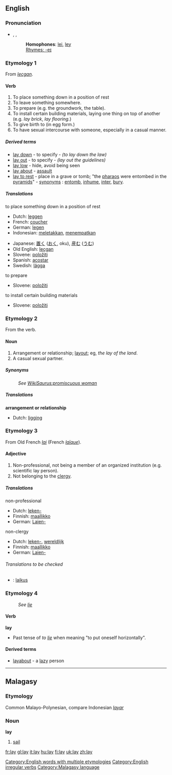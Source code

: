 ==English==
[[Category:English words with multiple etymologies]]

{{rank|open|therefore|feet|324|lay|along|four|wish}}

===Pronunciation===
*{{AHD|lā}}, {{IPA|/leɪ/}}, {{SAMPA|/leI/}}
*:'''Homophones''': [[lei]], [[ley]]
*:[[Rhymes:English:-eɪ|Rhymes: -eɪ]]

===Etymology 1===
From {{OE.}} ''[[lecgan]]''.

====Verb====
[[Category:English irregular verbs]]
{{en-verb2|'''to lay'''|'''[[lays]]'''|'''[[laid]]'''|'''[[laid]]'''|'''[[laying]]'''}}

# To place something down in a position of rest
# To leave something somewhere.
# To prepare (e.g. the groundwork, the table).
# To install certain building materials, laying one thing on top of another (e.g. ''lay brick'', ''lay flooring''.)
# To give birth to (in egg form.)
# To have sexual intercourse with someone, especially in a casual manner.

=====Derived terms=====
* [[lay down]] - to specify - ''(to lay down the law)''
* [[lay out]] - to specify - ''(lay out the guidelines)''
* [[lay low]] - hide, avoid being seen
* [[lay about]] - [[assault]]
* [[lay to rest]] - place in a grave or tomb; "the [[pharao]]s were entombed in the [[pyramid]]s" - [[synonym]]s : [[entomb]], [[inhume]], [[inter]], [[bury]].

=====Translations=====
;to place something down in a position of rest
{{top}}
*Dutch: [[leggen]]
*French: [[coucher]]
*German: [[legen]]
*Indonesian: [[letak|meletakkan]], [[tempat|menempatkan]]
{{mid}}
*Japanese: [[置く]] ([[おく]], oku), [[産む]] ([[うむ]])
*Old English: [[lecgan]]
*Slovene: [[položiti]]
*Spanish: [[acostar]]
*Swedish: [[lägga]]
{{bottom}}

;to prepare
{{top}}
{{mid}}
*Slovene: [[položiti]]
{{bottom}}

;to install certain building materials
{{top}}
{{mid}}
*Slovene: [[položiti]]
{{bottom}}

===Etymology 2===
From the verb.

====Noun====
{{en-noun|lay|lays}} 
# Arrangement or relationship; [[layout]]; eg, ''the lay of the land''.
# A casual sexual partner.

=====Synonyms=====
: ''See [[WikiSaurus:promiscuous woman]]''

=====Translations=====
'''arrangement or relationship'''
*Dutch: [[ligging]] {{f}}

===Etymology 3===
From Old French ''[[lai]]'' (French ''[[laïque]]'').

====Adjective====
{{en-ad2|'''lay'''|-|-}}
# Non-professional, not being a member of an organized institution (e.g. scientific lay person).
# Not belonging to the [[clergy]].

=====Translations=====
;non-professional
{{top}}
*Dutch: [[leken-]]
*Finnish: [[maallikko]]
*German: [[Laien-]]
{{mid}}
{{bottom}}

;non-clergy
{{top}}
*Dutch: [[leken-]], [[wereldlijk]]
*Finnish: [[maallikko]]
*German: [[Laien-]]
{{mid}}
{{bottom}}

======Translations to be checked======
{{checktrans}}

*{{ttbc|Hungarian}}: [[laikus]]

===Etymology 4===
: ''See [[lie]]''

====Verb====
'''lay'''
*Past tense of ''to [[lie#Etymology 1|lie]]'' when meaning "to put oneself horizontally".

====Derived terms====
*[[layabout]] - a [[lazy]] person

----

==Malagasy==
===Etymology===
Common Malayo-Polynesian, compare Indonesian ''[[layar]]''
===Noun===
'''lay'''

# [[sail]]

[[Category:Malagasy language]]

[[fr:lay]]
[[gl:lay]]
[[it:lay]]
[[hu:lay]]
[[fi:lay]]
[[uk:lay]]
[[zh:lay]]